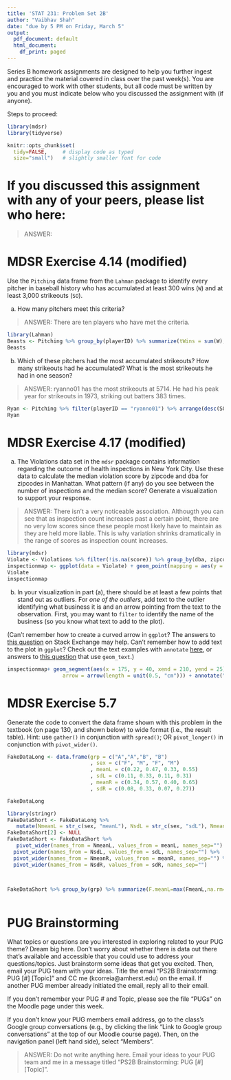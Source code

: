 ```yaml
---
title: 'STAT 231: Problem Set 2B'
author: "Vaibhav Shah"
date: "due by 5 PM on Friday, March 5"
output:
  pdf_document: default
  html_document:
    df_print: paged
---
```


Series B homework assignments are designed to help you further ingest and practice the material covered in class over the past week(s).  You are encouraged to work with other students, but all code must be written by you and you must indicate below who you discussed the assignment with (if anyone).  

Steps to proceed:

\begin{enumerate}
\item In RStudio, go to File > Open Project, navigate to the folder with the course-content repo, select the course-content project (course-content.Rproj), and click "Open" 
\item Pull the course-content repo (e.g. using the blue-ish down arrow in the Git tab in upper right window)
\item Copy ps2B.Rmd from the course repo to your repo (see page 6 of the GitHub Classroom Guide for Stat231 if needed)
\item Close the course-content repo project in RStudio
\item Open YOUR repo project in RStudio
\item In the ps2B.Rmd file in YOUR repo, replace "YOUR NAME HERE" with your name
\item Add in your responses, committing and pushing to YOUR repo in appropriate places along the way
\item Run "Knit PDF" 
\item Upload the pdf to Gradescope.  Don't forget to select which of your pages are associated with each problem.  \textit{You will not get credit for work on unassigned pages (e.g., if you only selected the first page but your solution spans two pages, you would lose points for any part on the second page that the grader can't see).} 
\end{enumerate}

```r
library(mdsr)   
library(tidyverse)

knitr::opts_chunk$set(
  tidy=FALSE,     # display code as typed
  size="small")   # slightly smaller font for code
```


\newpage 

# If you discussed this assignment with any of your peers, please list who here:

> ANSWER:

\newpage
# MDSR Exercise 4.14 (modified)

Use the `Pitching` data frame from the `Lahman` package to identify every pitcher in baseball history who has accumulated at least 300 wins (`W`) and at least 3,000 strikeouts (`SO`).  

a. How many pitchers meet this criteria?  

> ANSWER: There are ten players who have met the criteria. 

```r
library(Lahman)
Beasts <- Pitching %>% group_by(playerID) %>% summarize(tWins = sum(W), tSO = sum(SO)) %>% filter(tWins>300 & tSO > 3000)
Beasts
```

b. Which of these pitchers had the most accumulated strikeouts?  How many strikeouts had he accumulated?  What is the most strikeouts he had in one season?

> ANSWER: ryanno01 has the most strikeouts at 5714. He had his peak year for strikeouts in 1973, striking out batters 383 times.

```r
Ryan <- Pitching %>% filter(playerID == "ryanno01") %>% arrange(desc(SO))
Ryan
```


\newpage 
# MDSR Exercise 4.17 (modified)

a. The Violations data set in the `mdsr` package contains information regarding the outcome of health inspections in New York City.  Use these data to calculate the median violation score by zipcode and dba for zipcodes in Manhattan.  What pattern (if any) do you see between the number of inspections and the median score?  Generate a visualization to support your response.  

> ANSWER: There isn't a very noticeable association. Althougth you can see that as inspection count increases past a certain point, there are no very low scores since these people most likely have to maintain as they are held more liable. This is why variation shrinks dramatically in the range of scores as inspection count increases.

```r
library(mdsr)
Violate <- Violations %>% filter(!is.na(score)) %>% group_by(dba, zipcode) %>% summarize(InspectCt = n(), MedScore = median(score))
inspectionmap <- ggplot(data = Violate) + geom_point(mapping = aes(y = MedScore, x = InspectCt))
Violate
inspectionmap
```

b.  In your visualization in part (a), there should be at least a few points that stand out as outliers.  For *one of the outliers*, add text to the outlier identifying what business it is and an arrow pointing from the text to the observation.  First, you may want to `filter` to identify the name of the business (so you know what text to add to the plot).  

(Can't remember how to create a curved arrow in `ggplot`?  The answers to [this question](https://stackoverflow.com/questions/38008863/how-to-draw-a-nice-arrow-in-ggplot2/61383034) on Stack Exchange may help.  Can't remember how to add text to the plot in `ggplot`?  Check out the text examples with `annotate` [here](https://ggplot2.tidyverse.org/reference/annotate.html), or answers to [this question](https://stackoverflow.com/questions/14351608/color-one-point-and-add-an-annotation-in-ggplot2/14351810) that use `geom_text`.)

```r
inspectionmap+ geom_segment(aes(x = 175, y = 40, xend = 210, yend = 25),
                  arrow = arrow(length = unit(0.5, "cm"))) + annotate("text", x = 160, y = 50, label = "Crown Fried Chicken")

```


\newpage
# MDSR Exercise 5.7

Generate the code to convert the data frame shown with this problem in the textbook (on page 130, and shown below) to wide format (i.e., the result table).  Hint: use `gather()` in conjunction with `spread()`; OR `pivot_longer()` in conjunction with `pivot_wider()`.


```r
FakeDataLong <- data.frame(grp = c("A","A","B", "B")
                           , sex = c("F", "M", "F", "M")
                           , meanL = c(0.22, 0.47, 0.33, 0.55)
                           , sdL = c(0.11, 0.33, 0.11, 0.31)
                           , meanR = c(0.34, 0.57, 0.40, 0.65)
                           , sdR = c(0.08, 0.33, 0.07, 0.27))

FakeDataLong

library(stringr)
FakeDataShort <- FakeDataLong %>%
   mutate(NmeanL = str_c(sex, "meanL"), NsdL = str_c(sex, "sdL"), NmeanR = str_c(sex, "meanR"), NsdR = str_c(sex, "sdR")) 
FakeDataShort[2] <- NULL
FakeDataShort <- FakeDataShort %>%
   pivot_wider(names_from = NmeanL, values_from = meanL, names_sep="") %>%
  pivot_wider(names_from = NsdL, values_from = sdL, names_sep="") %>%
  pivot_wider(names_from = NmeanR, values_from = meanR, names_sep="") %>%
  pivot_wider(names_from = NsdR, values_from = sdR, names_sep="")



FakeDataShort %>% group_by(grp) %>% summarize(F.meanL=max(FmeanL,na.rm=TRUE), M.meanL=max(MmeanL,na.rm=TRUE), F.sdL=max(FsdL,na.rm=TRUE), M.sdL=max(MsdL,na.rm=TRUE), F.meanR=max(FmeanR,na.rm=TRUE), M.meanR=max(MmeanR,na.rm=TRUE), F.sdR=max(FsdR,na.rm=TRUE), M.sdR=max(MsdR,na.rm=TRUE),)



```

\newpage
# PUG Brainstorming

What topics or questions are you interested in exploring related to your PUG theme?  Dream big here.  Don't worry about whether there is data out there that's available and accessible that you could use to address your questions/topics.  Just brainstorm some ideas that get you excited.  Then, email your PUG team with your ideas.  Title the email "PS2B Brainstorming: PUG [#] [Topic]" and CC me (kcorreia@amherst.edu) on the email.  If another PUG member already initiated the email, reply all to their email.  

If you don't remember your PUG # and Topic, please see the file "PUGs" on the Moodle page under this week.  

If you don't know your PUG members email address, go to the class's Google group conversations (e.g., by clicking the link "Link to Google group conversations" at the top of our Moodle course page).  Then, on the navigation panel (left hand side), select "Members". 

> ANSWER: Do not write anything here.  Email your ideas to your PUG team and me in a message titled "PS2B Brainstorming: PUG [#] [Topic]".
